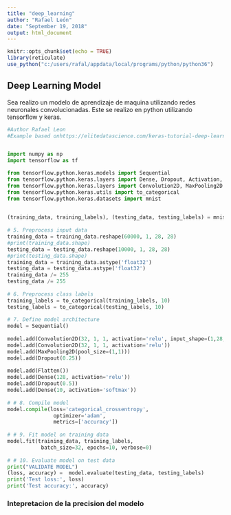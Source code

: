 ```yaml
---
title: "deep_learning"
author: "Rafael León"
date: "September 19, 2018"
output: html_document
---
```


```r
knitr::opts_chunk$set(echo = TRUE)
library(reticulate)
use_python("c:/users/rafal/appdata/local/programs/python/python36")
```

## Deep Learning Model

Sea realizo un modelo de aprendizaje de maquina utilizando redes neuronales convolucionadas. Este se realizo en python utilizando tensorflow y keras.
```python
#Author Rafael Leon
#Example based onhttps://elitedatascience.com/keras-tutorial-deep-learning-in-python


import numpy as np
import tensorflow as tf

from tensorflow.python.keras.models import Sequential
from tensorflow.python.keras.layers import Dense, Dropout, Activation, Flatten
from tensorflow.python.keras.layers import Convolution2D, MaxPooling2D
from tensorflow.python.keras.utils import to_categorical
from tensorflow.python.keras.datasets import mnist
 

(training_data, training_labels), (testing_data, testing_labels) = mnist.load_data()
 
# 5. Preprocess input data
training_data = training_data.reshape(60000, 1, 28, 28)
#print(training_data.shape)
testing_data = testing_data.reshape(10000, 1, 28, 28)
#print(testing_data.shape)
training_data = training_data.astype('float32')
testing_data = testing_data.astype('float32')
training_data /= 255
testing_data /= 255
 
# 6. Preprocess class labels
training_labels = to_categorical(training_labels, 10)
testing_labels = to_categorical(testing_labels, 10)
 
# 7. Define model architecture
model = Sequential()
 
model.add(Convolution2D(32, 1, 1, activation='relu', input_shape=(1,28,28)))
model.add(Convolution2D(32, 1, 1, activation='relu'))
model.add(MaxPooling2D(pool_size=(1,1)))
model.add(Dropout(0.25))
 
model.add(Flatten())
model.add(Dense(128, activation='relu'))
model.add(Dropout(0.5))
model.add(Dense(10, activation='softmax'))
 
# # 8. Compile model
model.compile(loss='categorical_crossentropy',
               optimizer='adam',
               metrics=['accuracy'])
 
# # 9. Fit model on training data
model.fit(training_data, training_labels, 
           batch_size=32, epochs=10, verbose=0)
 
# # 10. Evaluate model on test data
print("VALIDATE MODEL")
(loss, accuracy) =  model.evaluate(testing_data, testing_labels)
print('Test loss:', loss)
print('Test accuracy:', accuracy)
```

### Intepretacion de la precision del modelo
